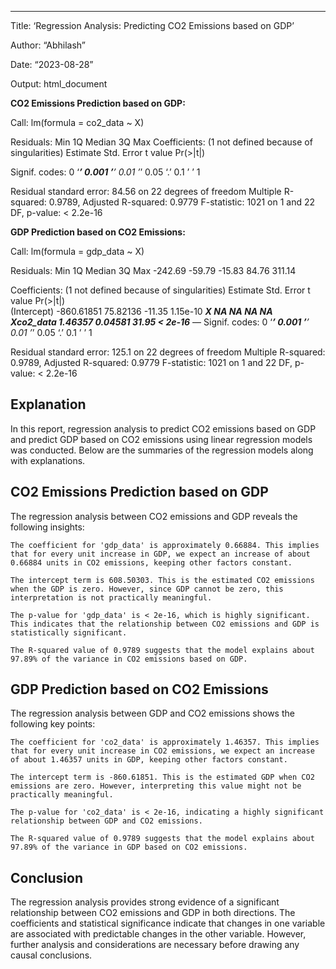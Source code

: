------------------------------------------------------------------------

Title: 'Regression Analysis: Predicting CO2 Emissions based on GDP'

Author: "Abhilash"

Date: "2023-08-28"

Output: html_document

**CO2 Emissions Prediction based on GDP:**

Call: lm(formula = co2_data \~ X)

Residuals: Min 1Q Median 3Q Max Coefficients: (1 not defined because of singularities) Estimate Std. Error t value Pr(\>\|t\|)\

Signif. codes: 0 '***' 0.001 '**' 0.01 '*' 0.05 '.' 0.1 ' ' 1

Residual standard error: 84.56 on 22 degrees of freedom Multiple R-squared: 0.9789, Adjusted R-squared: 0.9779 F-statistic: 1021 on 1 and 22 DF, p-value: \< 2.2e-16

**GDP Prediction based on CO2 Emissions:**

Call: lm(formula = gdp_data \~ X)

Residuals: Min 1Q Median 3Q Max -242.69 -59.79 -15.83 84.76 311.14

Coefficients: (1 not defined because of singularities) Estimate Std. Error t value Pr(\>\|t\|)\
(Intercept) -860.61851 75.82136 -11.35 1.15e-10 ***X NA NA NA NA\
Xco2_data 1.46357 0.04581 31.95 \< 2e-16*** --- Signif. codes: 0 '***' 0.001 '**' 0.01 '*' 0.05 '.' 0.1 ' ' 1

Residual standard error: 125.1 on 22 degrees of freedom Multiple R-squared: 0.9789, Adjusted R-squared: 0.9779 F-statistic: 1021 on 1 and 22 DF, p-value: \< 2.2e-16

## Explanation

In this report, regression analysis to predict CO2 emissions based on GDP and predict GDP based on CO2 emissions using linear regression models was conducted. Below are the summaries of the regression models along with explanations.

## CO2 Emissions Prediction based on GDP

The regression analysis between CO2 emissions and GDP reveals the following insights:

```         
The coefficient for 'gdp_data' is approximately 0.66884. This implies that for every unit increase in GDP, we expect an increase of about 0.66884 units in CO2 emissions, keeping other factors constant.

The intercept term is 608.50303. This is the estimated CO2 emissions when the GDP is zero. However, since GDP cannot be zero, this interpretation is not practically meaningful.

The p-value for 'gdp_data' is < 2e-16, which is highly significant. This indicates that the relationship between CO2 emissions and GDP is statistically significant.

The R-squared value of 0.9789 suggests that the model explains about 97.89% of the variance in CO2 emissions based on GDP.
```

## GDP Prediction based on CO2 Emissions

The regression analysis between GDP and CO2 emissions shows the following key points:

```         
The coefficient for 'co2_data' is approximately 1.46357. This implies that for every unit increase in CO2 emissions, we expect an increase of about 1.46357 units in GDP, keeping other factors constant.

The intercept term is -860.61851. This is the estimated GDP when CO2 emissions are zero. However, interpreting this value might not be practically meaningful.

The p-value for 'co2_data' is < 2e-16, indicating a highly significant relationship between GDP and CO2 emissions.

The R-squared value of 0.9789 suggests that the model explains about 97.89% of the variance in GDP based on CO2 emissions.
```

## Conclusion

The regression analysis provides strong evidence of a significant relationship between CO2 emissions and GDP in both directions. The coefficients and statistical significance indicate that changes in one variable are associated with predictable changes in the other variable. However, further analysis and considerations are necessary before drawing any causal conclusions.
